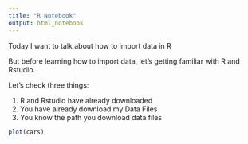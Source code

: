 ```yaml
---
title: "R Notebook"
output: html_notebook
---
```


Today I want to talk about how to import data in R

But before learning how to import data, let's getting familiar with R and Rstudio.

Let's check three things:

(1) R and Rstudio have already downloaded
(2) You have already download my Data Files
(3) You know the path you download data files
```r
plot(cars)
```

